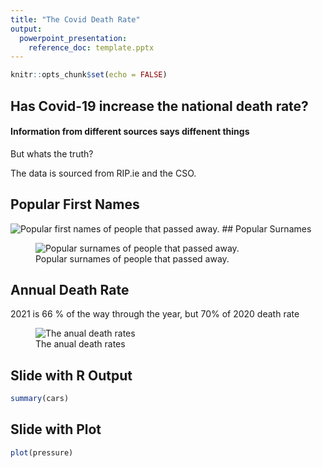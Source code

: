 ```yaml
---
title: "The Covid Death Rate"
output: 
  powerpoint_presentation:
    reference_doc: template.pptx
---
```


```r
knitr::opts_chunk$set(echo = FALSE)
```

## Has Covid-19 increase the national death rate?

#### Information from different sources says diffenent things

But whats the truth?

The data is sourced from RIP.ie and the CSO.


## Popular First Names

![Popular first names of people that passed away.](downloads/first_names.png)
## Popular Surnames

![Popular surnames of people that passed away.](downloads/surnames.png)

##  Annual Death Rate
2021 is 66 % of the way through the year, but 70% of 2020 death rate

![The anual death rates](downloads/annual_death_rate.png)

## Slide with R Output

```r
summary(cars)
```

## Slide with Plot

```r
plot(pressure)
```

